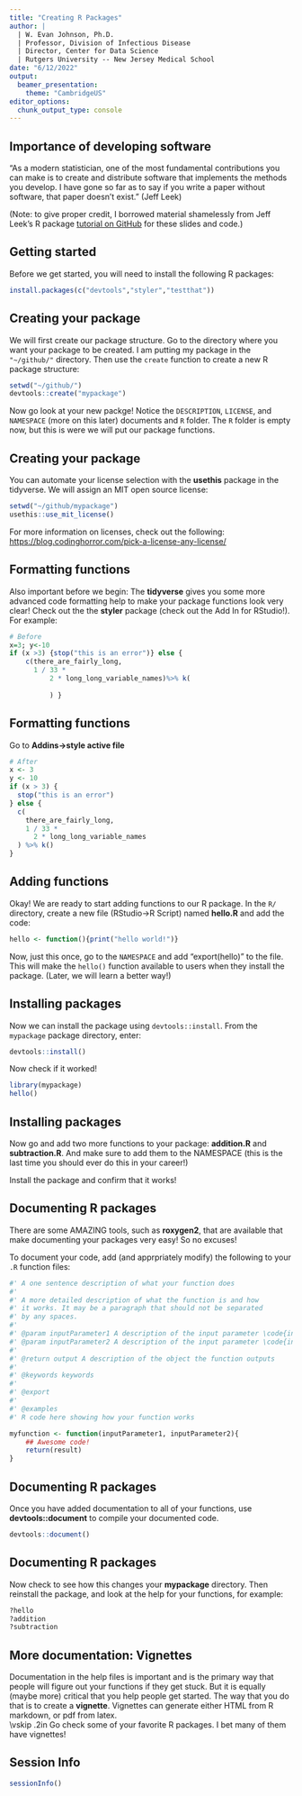 ```yaml
---
title: "Creating R Packages"
author: | 
  | W. Evan Johnson, Ph.D.
  | Professor, Division of Infectious Disease
  | Director, Center for Data Science
  | Rutgers University -- New Jersey Medical School
date: "6/12/2022"
output: 
  beamer_presentation:
    theme: "CambridgeUS"
editor_options: 
  chunk_output_type: console
---
```


## Importance of developing software

"As a modern statistician, one of the most fundamental contributions you can make is to create and distribute software that implements the methods you develop. I have gone so far as to say if you write a paper without software, that paper doesn't exist." (Jeff Leek)

(Note: to give proper credit, I borrowed material shamelessly from Jeff Leek's R package [tutorial on GitHub](https://github.com/jtleek/rpackages) for these slides and code.)


## Getting started

Before we get started, you will need to install the following R packages: 

```r
install.packages(c("devtools","styler","testthat"))
```

## Creating your package
We will first create our package structure. Go to the directory where you want your package to be created. I am putting my package in the `"~/github/"` directory. Then use the `create` function to create a new R package structure:

```r
setwd("~/github/")
devtools::create("mypackage")
```

Now go look at your new packge! Notice the `DESCRIPTION`, `LICENSE`, and `NAMESPACE` (more on this later) documents and `R` folder. The `R` folder is empty now, but this is were we will put our package functions. 

## Creating your package
You can automate your license selection with the **usethis** package in the tidyverse. We will assign an MIT open source license:

```r
setwd("~/github/mypackage")
usethis::use_mit_license()
```

For more information on licenses, check out the following: [https://blog.codinghorror.com/pick-a-license-any-license/](https://blog.codinghorror.com/pick-a-license-any-license/)

## Formatting functions
Also important before we begin: The **tidyverse** gives you some more advanced code formatting help to make your package functions look very clear! Check out the the **styler** package (check out the Add In for RStudio!). For example: 
```r
# Before
x=3; y<-10
if (x >3) {stop("this is an error")} else {
    c(there_are_fairly_long,
      1 / 33 * 
          2 * long_long_variable_names)%>% k(
              
          ) }
```

## Formatting functions
Go to **Addins$\rightarrow$style active file**
```r
# After
x <- 3
y <- 10
if (x > 3) {
  stop("this is an error")
} else {
  c(
    there_are_fairly_long,
    1 / 33 *
      2 * long_long_variable_names
  ) %>% k()
}
```

## Adding functions
Okay! We are ready to start adding functions to our R package. In the `R/` directory, create a new file (RStudio$\rightarrow$R Script) named **hello.R** and add the code: 

```r
hello <- function(){print("hello world!")}
```

Now, just this once, go to the `NAMESPACE` and add "export(hello)" to the file. This will make the `hello()` function available to users when they install the package. (Later, we will learn a better way!)

## Installing packages
Now we can install the package using `devtools::install`. From the `mypackage` package directory, enter:
```r
devtools::install()
```

Now check if it worked!
```r
library(mypackage)
hello()
```

## Installing packages
Now go and add two more functions to your package: __addition.R__ and __subtraction.R__. And make sure to add them to the NAMESPACE (this is the last time you should ever do this in your career!)

Install the package and confirm that it works!

## Documenting R packages
There are some AMAZING tools, such as **roxygen2**, that are available that make documenting your packages very easy!  So no excuses!

To document your code, add (and apprpriately modify) the following to your `.R` function files: 
\tiny
```r
#' A one sentence description of what your function does
#' 
#' A more detailed description of what the function is and how
#' it works. It may be a paragraph that should not be separated
#' by any spaces. 
#'
#' @param inputParameter1 A description of the input parameter \code{inputParameter1}
#' @param inputParameter2 A description of the input parameter \code{inputParameter2}
#'
#' @return output A description of the object the function outputs 
#'
#' @keywords keywords
#'
#' @export
#' 
#' @examples
#' R code here showing how your function works

myfunction <- function(inputParameter1, inputParameter2){
	## Awesome code!
	return(result)
}
```

## Documenting R packages
Once you have added documentation to all of your functions, use **devtools::document** to compile your documented code.

```r
devtools::document()
```

## Documenting R packages
Now check to see how this changes your **mypackage** directory. Then reinstall the package, and look at the help for your functions, for example:
```r
?hello
?addition
?subtraction
```

## More documentation: Vignettes
Documentation in the help files is important and is the primary way that people will figure out your functions if they get stuck. But it is equally (maybe more) critical that you help people get started. The way that you do that is to create a **vignette**. Vignettes can generate either HTML from R markdown, or pdf from latex.  
\vskip .2in
Go check some of your favorite R packages. I bet many of them have vignettes!

## Session Info
\tiny
```r
sessionInfo()
```

